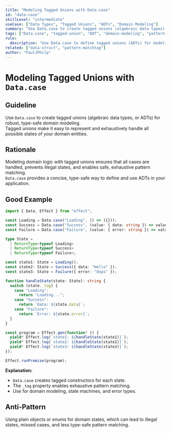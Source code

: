 ```yaml
---
title: "Modeling Tagged Unions with Data.case"
id: "data-case"
skillLevel: "intermediate"
useCase: ["Data Types", "Tagged Unions", "ADTs", "Domain Modeling"]
summary: "Use Data.case to create tagged unions (algebraic data types) for robust, type-safe domain modeling and pattern matching."
tags: ["Data.case", "tagged-union", "ADT", "domain-modeling", "pattern-matching", "data-type", "effect"]
rule:
  description: "Use Data.case to define tagged unions (ADTs) for modeling domain-specific states and enabling exhaustive pattern matching."
related: ["data-struct", "pattern-matchtag"]
author: "PaulJPhilp"
---
```


# Modeling Tagged Unions with `Data.case`

## Guideline

Use `Data.case` to create tagged unions (algebraic data types, or ADTs) for robust, type-safe domain modeling.  
Tagged unions make it easy to represent and exhaustively handle all possible states of your domain entities.

## Rationale

Modeling domain logic with tagged unions ensures that all cases are handled, prevents illegal states, and enables safe, exhaustive pattern matching.  
`Data.case` provides a concise, type-safe way to define and use ADTs in your application.

## Good Example

```typescript
import { Data, Effect } from "effect";

const Loading = Data.case("Loading", () => ({}));
const Success = Data.case("Success", (value: { data: string }) => value);
const Failure = Data.case("Failure", (value: { error: string }) => value);

type State =
  | ReturnType<typeof Loading>
  | ReturnType<typeof Success>
  | ReturnType<typeof Failure>;

const state1: State = Loading();
const state2: State = Success({ data: "Hello" });
const state3: State = Failure({ error: "Oops" });

function handleState(state: State): string {
  switch (state._tag) {
    case "Loading":
      return "Loading...";
    case "Success":
      return `Data: ${state.data}`;
    case "Failure":
      return `Error: ${state.error}`;
  }
}

const program = Effect.gen(function* () {
  yield* Effect.log(`state1: ${handleState(state1)}`);
  yield* Effect.log(`state2: ${handleState(state2)}`);
  yield* Effect.log(`state3: ${handleState(state3)}`);
});

Effect.runPromise(program);

```

**Explanation:**  
- `Data.case` creates tagged constructors for each state.
- The `_tag` property enables exhaustive pattern matching.
- Use for domain modeling, state machines, and error types.

## Anti-Pattern

Using plain objects or enums for domain states, which can lead to illegal states, missed cases, and less type-safe pattern matching.